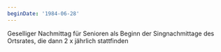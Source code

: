 ```yaml
---
beginDate: '1984-06-28'
---
```


Geselliger Nachmittag für Senioren als Beginn der Singnachmittage des Ortsrates,
die dann 2 x jährlich stattfinden

